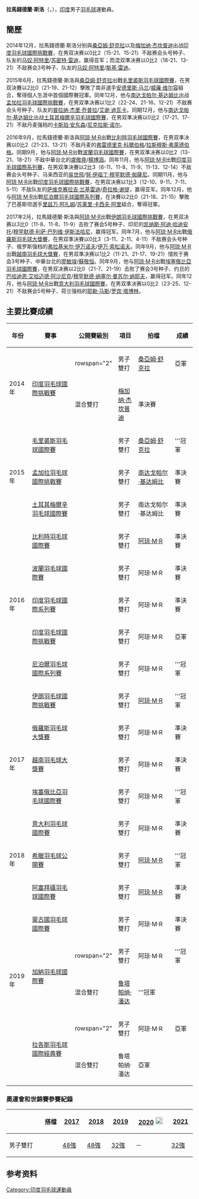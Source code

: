 {{noteTA|G1=Badminton}}
{{Infobox 羽球選手
| playername              = 拉馬錢德蘭·斯洛<br/>{{lang|en|Ramchandran Shlok}}
| image                   = 
| size                    = 
| caption                 = 
| birth_name              = 
| date_of_birth           = {{birth_date_and_age|1995|3|10}} 
| place_of_birth          = {{IND}}
| height                  = 
| weight                  = 
| event                   = 男子雙打、混合雙打
| country                 = {{IND}}
| years_started           = 
| handedness              = 
| coach                   = 
| highest_ranking         = 第37位（男雙-[[阿琼·马塔蒂尔·拉马钱德兰|阿琼·M·R]]）
| date_of_highest_ranking = 2017年9月28日 <ref name="ranking">{{en}}[http://bwfcontent.tournamentsoftware.com/ranking/player.aspx?id=13831&player=349901 BWF World Ranking - Ranking of Ramchandran SHLOK (75231)] {{Wayback|url=http://bwfcontent.tournamentsoftware.com/ranking/player.aspx?id=13831&player=349901 |date=20190713151413 }}</ref>
| current_ranking         = 第37位（男雙-[[阿琼·马塔蒂尔·拉马钱德兰|阿琼·M·R]]）
| date_of_current_ranking = 2017年9月28日<ref>{{en}}[http://bwfcontent.tournamentsoftware.com/ranking/category.aspx?id=14416&category=474 BWF World Ranking - BWF世界排名榜 (9/28/2017) -  Men's Doubles] {{Wayback|url=http://bwfcontent.tournamentsoftware.com/ranking/category.aspx?id=14416&category=474 |date=20210106042954 }}</ref>
| played                  = 3勝–2負（男單）<br/>54勝–31負（男雙）<br/>5勝–7負（混雙）
| titles                  = 
| bwf_profile             = C90C5B2B-0CD9-4075-8965-C65E1B401527
| bwf_id                  = 75231
| updated                 = 2017年9月28日
}}
{{MedalTableTop|width=286px}}
{{MedalSport | 男子[[羽毛球|羽毛球]]}}
{{MedalCountry | {{IND}}}}
{{MedalBottom}}
'''拉馬錢德蘭·斯洛'''（{{lang-en|Ramchandran Shlok}}，{{bd|1995年|3月10日}}），[[印度|印度]]男子[[羽毛球|羽毛球]]運動員。

==簡歷==
2014年12月，拉馬錢德蘭·斯洛分别與[[桑亞姆·舒克拉|桑亞姆·舒克拉]]以及[[梅加纳·杰坎普迪|梅加纳·杰坎普迪]]出战[[2014年印度羽毛球國際挑戰賽|印度羽毛球國際挑戰賽]]，在男双决赛以0比2（15-21、15-21）不敌赛会头号种子、队友的[[马奴·阿特里|马奴·阿特里]]/[[苏密特·雷迪|苏密特·雷迪]]，赢得亚军；而混双準决赛以0比2（18-21、13-21）不敌赛会3号种子、队友的[[马奴·阿特里|马奴·阿特里]]/[[斯基·雷迪|斯基·雷迪]]。

2015年6月，拉馬錢德蘭·斯洛與[[桑亞姆·舒克拉|桑亞姆·舒克拉]]出戰[[2015年毛里裘斯羽毛球國際賽|毛里裘斯羽毛球國際賽]]，在男双決賽以2比0（21-19、21-12）擊敗了南非選手[[安德里斯·马兰|安德里斯·马兰]]/[[威廉·维尔容|威廉·维尔容]]組合，奪得個人生涯中首個國際賽冠軍。同年12月，他与[[南达戈帕尔·基达姆比|南达戈帕尔·基达姆比]]出战[[2015年孟加拉羽毛球國際挑戰賽|孟加拉羽毛球國際挑戰賽]]，在男双準决赛以1比2（22-24、21-16、12-21）不敌赛会头号种子、队友的[[普拉纳·杰里·乔普拉|普拉纳·杰里·乔普拉]]/[[艾谢·迪瓦卡|艾谢·迪瓦卡]]。同期12月，他与[[南达戈帕尔·基达姆比|南达戈帕尔·基达姆比]]出战[[2015年土耳其梅爾辛羽毛球國際賽|土耳其梅爾辛羽毛球國際賽]]，在男双準决赛以0比2（17-21、17-21）不敌丹麦强档的[[卡斯珀·安东森|卡斯珀·安东森]]/[[尼克拉斯·诺尔|尼克拉斯·诺尔]]。

2016年9月，拉馬錢德蘭·斯洛與[[阿琼·马塔蒂尔·拉马钱德兰|阿琼·M·R]]出戰[[2016年比利時羽毛球國際賽|比利時羽毛球國際賽]]，在男双準决赛以0比2（21-23、13-21）不敌丹麦的[[弗雷德里克·科爾伯格|弗雷德里克·科爾伯格]]/[[拉斯穆斯·弗萊德伯格|拉斯穆斯·弗萊德伯格]]。同期9月，他与[[阿琼·马塔蒂尔·拉马钱德兰|阿琼·M·R]]出戰[[2016年波蘭羽毛球國際賽|波蘭羽毛球國際賽]]，在男双準决赛以0比2（13-21、18-21）不敌中華台北的[[盧敬堯|盧敬堯]]/[[楊博涵|楊博涵]]。同年11月，他与[[阿琼·马塔蒂尔·拉马钱德兰|阿琼·M·R]]出戰[[2016年印度羽毛球國際系列賽|印度羽毛球國際系列賽]]，在男双準決賽以2比3（6-11、11-8、11-9、11-13、12-14）不敌赛会头号种子、马来西亚的[[吳世飛|吳世飛]]/[[努·伊祖丁·穆罕默德·侞薩尼|努·伊祖丁·穆罕默德·侞薩尼]]。同期11月，他与[[阿琼·马塔蒂尔·拉马钱德兰|阿琼·M·R]]出戰[[2016年印度羽毛球國際挑戰賽|印度羽毛球國際挑戰賽]]，在男双决赛以1比3（12-10、9-11、7-11、5-11）不敌队友的[[萨维克赛拉吉·兰基雷迪|萨维克赛拉吉·兰基雷迪]]/[[奇拉格·谢提|奇拉格·谢提]]，赢得亚军。同年12月，他与[[阿琼·马塔蒂尔·拉马钱德兰|阿琼·M·R]]出戰[[2016年尼泊爾羽毛球國際系列賽|尼泊爾羽毛球國際系列賽]]，在決賽以2比0（21-18、21-15）擊敗了巴基斯坦選手[[里兹万·阿扎姆|里兹万·阿扎姆]]/[[苏莱里·卡西夫·阿里|苏莱里·卡西夫·阿里]]組合，奪得冠軍。

2017年2月，拉馬錢德蘭·斯洛與[[阿琼·马塔蒂尔·拉马钱德兰|阿琼·M·R]]出戰[[2017年伊朗羽毛球國際挑戰賽|伊朗羽毛球國際挑戰賽]]，在男双决赛以3比0（11-8、11-8、11-9）击败了赛会5号种子、印尼的[[凯纳斯·阿迪·哈迪安托|凯纳斯·阿迪·哈迪安托]]/[[穆罕默德·利萨·巴列维·伊斯法哈尼|穆罕默德·利萨·巴列维·伊斯法哈尼]]，赢得冠军。同年7月，他与[[阿琼·马塔蒂尔·拉马钱德兰|阿琼·M·R]]出戰[[2017年俄羅斯羽毛球大獎賽|俄羅斯羽毛球大獎賽]]，在男双準決賽以0比3（3-11、2-11、4-11）不敌赛会头号种子、俄罗斯强档的[[弗拉基米尔·伊万诺夫|弗拉基米尔·伊万诺夫]]/[[伊万·索松诺夫|伊万·索松诺夫]]。同年9月，他与[[阿琼·马塔蒂尔·拉马钱德兰|阿琼·M·R]]出戰[[2017年越南羽毛球大獎賽|越南羽毛球大獎賽]]，在男双準决赛以1比2（11-21、21-17、19-21）惜败于赛会3号种子、中華台北的[[廖敏竣|廖敏竣]]/[[蘇敬恒_(羽毛球運動員)|蘇敬恒]]。同年9月，他与[[阿琼·马塔蒂尔·拉马钱德兰|阿琼·M·R]]出戰[[2017年埃塞俄比亞羽毛球國際賽|埃塞俄比亞羽毛球國際賽]]，在男双决赛以2比0（21-7、21-19）击败了赛会3号种子、约旦的[[巴哈迪恩·艾哈迈德·阿沙尼克|巴哈迪恩·艾哈迈德·阿沙尼克]]/[[穆罕默德·纳塞尔·曼苏尔·纳耶夫|穆罕默德·纳塞尔·曼苏尔·纳耶夫]]，赢得冠军。同年12月，他与[[阿琼·马塔蒂尔·拉马钱德兰|阿琼·M·R]]出戰[[2017年意大利羽毛球國際賽|意大利羽毛球國際賽]]，在男双準决赛以0比2（23-25、12-21）不敌赛会5号种子、荷兰强档的[[耶勒·马斯|耶勒·马斯]]/[[罗宾·塔博林|罗宾·塔博林]]。

==主要比賽成績==
{| class=wikitable style="text-align:center; font-size:small;" 
!width="50"|年份
!width="180"|賽事
!width="80"|公開賽級別
!width="60"|項目
!width="130"|拍檔
!width="50"|成績
|-
!rowspan="2"|2014年
|rowspan="2"|[[2014年印度羽毛球國際挑戰賽|印度羽毛球國際挑戰賽]]
|rowspan="2" {{BWFIC}}
|男子雙打
|[[桑亞姆·舒克拉|桑亞姆·舒克拉]]
|bgcolor="silver"|亞軍
|-
|混合雙打
|[[梅加纳·杰坎普迪|梅加纳·杰坎普迪]]
|bgcolor="#b8860b"|準決賽
|-
!rowspan="3"|2015年
|[[2015年毛里裘斯羽毛球國際賽|毛里裘斯羽毛球國際賽]]
|{{BWFIS}}
|男子雙打
|[[桑亞姆·舒克拉|桑亞姆·舒克拉]]
|bgcolor="gold"|'''冠軍
|-
|[[2015年孟加拉羽毛球國際挑戰賽|孟加拉羽毛球國際挑戰賽]]
|{{BWFIC}}
|男子雙打
|[[南达戈帕尔·基达姆比|南达戈帕尔·基达姆比]]
|bgcolor="#b8860b"|準決賽
|-
|[[2015年土耳其梅爾辛羽毛球國際賽|土耳其梅爾辛羽毛球國際賽]]
|{{BWFIC}}
|男子雙打
|南达戈帕尔·基达姆比
|bgcolor="#b8860b"|準決賽
|-
!rowspan="5"|2016年
|[[2016年比利時羽毛球國際賽|比利時羽毛球國際賽]]
|{{BWFIC}}
|男子雙打
|[[阿琼·马塔蒂尔·拉马钱德兰|阿琼·M·R]]
|bgcolor="#b8860b"|準決賽
|-
|[[2016年波蘭羽毛球國際賽|波蘭羽毛球國際賽]]
|{{BWFIS}}
|男子雙打
|阿琼·M·R
|bgcolor="#b8860b"|準決賽
|-
|[[2016年印度羽毛球國際系列賽|印度羽毛球國際系列賽]]
|{{BWFIS}}
|男子雙打
|阿琼·M·R
|bgcolor="#b8860b"|準決賽
|-
|[[2016年印度羽毛球國際挑戰賽|印度羽毛球國際挑戰賽]]
|{{BWFIC}}
|男子雙打
|阿琼·M·R
|bgcolor="silver"|亞軍
|-
|[[2016年尼泊爾羽毛球國際系列賽|尼泊爾羽毛球國際系列賽]]
|{{BWFIS}}
|男子雙打
|阿琼·M·R
|bgcolor="gold"|'''冠軍
|-
!rowspan="5"|2017年
|[[2017年伊朗羽毛球國際挑戰賽|伊朗羽毛球國際挑戰賽]]
|{{BWFIC}}
|男子雙打
|[[阿琼·马塔蒂尔·拉马钱德兰|阿琼·M·R]]
|bgcolor="gold"|'''冠軍
|-
|[[2017年俄羅斯羽毛球大獎賽|俄羅斯羽毛球大獎賽]]
|{{BWFGP}}
|男子雙打
|阿琼·M·R
|bgcolor="#b8860b"|準決賽
|-
|[[2017年越南羽毛球大獎賽|越南羽毛球大獎賽]]
|{{BWFGP}}
|男子雙打
|阿琼·M·R
|bgcolor="#b8860b"|準決賽
|-
|[[2017年埃塞俄比亞羽毛球國際賽|埃塞俄比亞羽毛球國際賽]]
|{{BWFIS}}
|男子雙打
|阿琼·M·R
|bgcolor="gold"|'''冠軍
|-
|[[2017年意大利羽毛球國際賽|意大利羽毛球國際賽]]
|{{BWFIC}}
|男子雙打
|阿琼·M·R
|bgcolor="#b8860b"|準決賽
|-
!rowspan="1"|2018年
|[[2018年希臘羽毛球公開賽|希臘羽毛球公開賽]]
|{{BWFIS}}
|男子雙打
|[[阿琼·马塔蒂尔·拉马钱德兰|阿琼·M·R]]
|bgcolor="gold"|'''冠軍
|-
!rowspan="9"|2019年
|[[2019年阿塞拜疆羽毛球國際賽|阿塞拜疆羽毛球國際賽]]
|{{BWFIC}}
|男子雙打
|[[阿琼·马塔蒂尔·拉马钱德兰|阿琼·M·R]]
|bgcolor="#b8860b"|準決賽
|-
|[[2019年蒙古國羽毛球國際賽|蒙古國羽毛球國際賽]]
|{{BWFIC}}
|男子雙打
|阿琼·M·R
|bgcolor="#b8860b"|準決賽
|-
|rowspan="2"|[[2019年加納羽毛球國際賽|加納羽毛球國際賽]]
|rowspan="2" {{BWFIS}}
|男子雙打
|阿琼·M·R
|bgcolor="gold"|'''冠軍
|-
|混合雙打
|[[鲁塔帕纳·潘达|鲁塔帕纳·潘达]]
|bgcolor="gold"|'''冠軍
|-
|rowspan="2"|[[2019年拉各斯羽毛球國際經典賽|拉各斯羽毛球國際經典賽]]
|rowspan="2" {{BWFIC}}
|男子雙打
|阿琼·M·R
|bgcolor="silver"|亞軍
|-
|混合雙打
|鲁塔帕纳·潘达
|bgcolor="silver"|亞軍
|}
{{BWF賽事級別索引}}

===奧運會和世錦賽參賽紀錄===
{| class=wikitable style="text-align:center; font-size:small;" 
!
!搭檔
!width="50"|[[2017年世界羽毛球錦標賽|2017]]
!width="50"|[[2018年世界羽毛球錦標賽|2018]]
!width="50"|[[2019年世界羽毛球錦標賽|2019]]
!width="80"|[[2020年夏季奧林匹克運動會羽毛球比賽|2020]] [[File:Olympic_rings_without_rims.svg|20px]]
!width="50"|[[2021年世界羽毛球錦標賽|2021]]
|-
!width="80"|男子雙打
|align="left"|{{nowrap|[[阿琼·马塔蒂尔·拉马钱德兰|阿琼·M·R]]}}
|[[2017年世界羽毛球錦標賽男子雙打項目|48強]]
|[[2018年世界羽毛球錦標賽男子雙打項目|48強]]
|[[2019年世界羽毛球錦標賽男子雙打項目|32強]]
|－
|[[2021年世界羽毛球錦標賽男子雙打項目|32強]]
|}

== 参考资料  ==
{{reflist}}

{{DEFAULTSORT:Shlok, Ramchandran}}
[[Category:印度羽毛球運動員|Category:印度羽毛球運動員]]